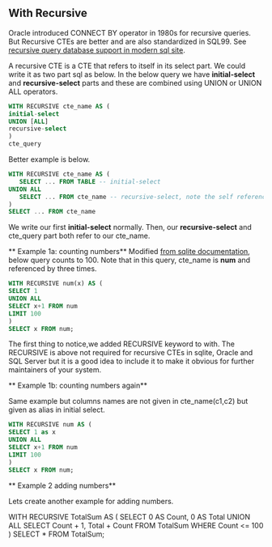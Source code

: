 ## With Recursive

Oracle introduced CONNECT BY operator in 1980s for recursive queries.
But Recursive CTEs are better and are also standardized in SQL99.
See [recursive query database support in modern sql site](https://modern-sql.com/caniuse/with_recursive_(top_level)).

A recursive CTE is a CTE that refers to itself in its select part.
We could write it as two part sql as below. 
In the below query we have **initial-select** and **recursive-select** parts and these are combined using UNION or UNION ALL operators.

```sql
WITH RECURSIVE cte_name AS (
initial-select
UNION [ALL]
recursive-select
)
cte_query
```

Better example is below.

```sql
WITH RECURSIVE cte_name AS (
   SELECT ... FROM TABLE -- initial-select
UNION ALL
   SELECT ... FROM cte_name -- recursive-select, note the self reference to cte_name
) 
SELECT ... FROM cte_name

```
We write our first **initial-select** normally.
Then, our  **recursive-select** and cte_query part both refer to our cte_name.


** Example 1a: counting numbers** 
Modified [from sqlite documentation](https://www.sqlite.org/lang_with.html), below query counts to 100. 
Note that in this query, cte_name is **num** and referenced by three times.


```sql
WITH RECURSIVE num(x) AS (
SELECT 1
UNION ALL
SELECT x+1 FROM num
LIMIT 100
)
SELECT x FROM num;

```

The first thing to notice,we added RECURSIVE keyword to with.
The RECURSIVE is above not required for recursive CTEs in sqlite, Oracle and SQL Server but it is a good idea to include it to make it obvious for further maintainers of your system.


** Example 1b:  counting numbers again** 

Same example but columns names are not given in cte_name(c1,c2) but given as alias in initial select.

```sql
WITH RECURSIVE num AS (
SELECT 1 as x
UNION ALL
SELECT x+1 FROM num
LIMIT 100
)
SELECT x FROM num;

```

** Example 2 adding numbers** 

Lets create another example for adding numbers.

WITH RECURSIVE TotalSum AS (
  SELECT
    0 AS Count,
    0 AS Total
  UNION ALL
  SELECT
    Count + 1,
    Total + Count
  FROM TotalSum
  WHERE Count <= 100
)
SELECT * FROM TotalSum;
